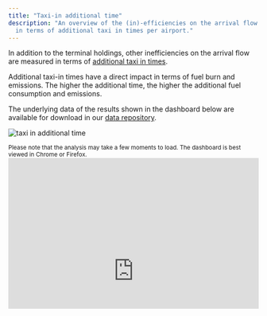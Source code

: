 ```yaml
---
title: "Taxi-in additional time"
description: "An overview of the (in)-efficiencies on the arrival flow as measured
  in terms of additional taxi in times per airport."
---
```


<style type="text/css">
.img-responsive {
    margin: 0 auto;
    max-width: 75%
}

.resp-container {
    position: relative;
    overflow: hidden;
    padding-top: 60.0%;
}

.resp-iframe {
    position: absolute;
    top: 0;
    left: 0;
    width: 100%;
    height: 150%;
    border: 0;
}
</style>

<div class="container">
<div class="row align-items-start">
<div class="col-12 col-md-8">
In addition to the terminal holdings, other inefficiencies on the arrival flow are measured in terms of [additional taxi in times](/definition/additional-taxi-in-time/). 

Additional taxi-in times have a direct impact in terms of fuel burn and emissions. The higher the additional time, the higher the additional fuel consumption and emissions. 

The underlying data of the results shown in the dashboard below are available for download in our [data repository](/data/). 
</div>
<div class="col-6 col-md-4">
<div class="card border-0">
  <img class="card-img-top" src="/images/eff/ectl_taxi_in.jpg" alt="taxi in additional time">
</div></div></div></div>
<small>Please note that the analysis may take a few moments to load. The dashboard is best viewed in Chrome or Firefox.</small>
<div class="resp-container">
<iframe class="resp-iframe" src="https://app.powerbi.com/view?r=eyJrIjoiY2VlMjg0MDctZDU5MC00NWUwLTk3ODktYzBjMDBiNjQ3MWI0IiwidCI6Ijc2ZjMzYzIwLTU5NzktNDQwOC1hZGY3LThiM2M0YmU5NWU1MiIsImMiOjl9" frameborder="0" style="border:0" allowfullscreen></iframe> 
</div>